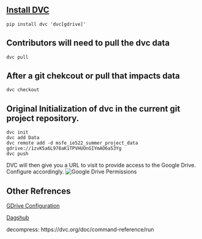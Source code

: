 ## [Install DVC](https://dvc.org/doc/install)

    pip install dvc 'dvc[gdrive]'

## Contributors will need to pull the dvc data

    dvc pull

## After a git chekcout or pull that impacts data

    dvc checkout

## Original Initialization of dvc in the current git project repository.

    dvc init
    dvc add Data
    dvc remote add -d msfe_ie522_summer_project_data	gdrive://1zvK5a6L978aK1TPVHUOnGIYmAO6a53Yg
    dvc push

DVC will then give you a URL to visit to provide access to the Google Drive.  Configure accordingly.
![Google Drive Permissions](./Images/DVC_Google_Drive_Access.png)

## Other Refrences

[GDrive Configuration](https://dvc.org/doc/user-guide/setup-google-drive-remote#url-format)

[Dagshub](https://dagshub.com/?utm_source=google&utm_medium=cpc&utm_campaign=search-data-science-github&utm_id=13291698713&gclid=CjwKCAjwi9-HBhACEiwAPzUhHIIv_SSd30EWaP0rEXboIEYTBMrndXCd_OnaosaYOBMmx7idAD7J6RoCBn4QAvD_BwE)


decompress: https://dvc.org/doc/command-reference/run
